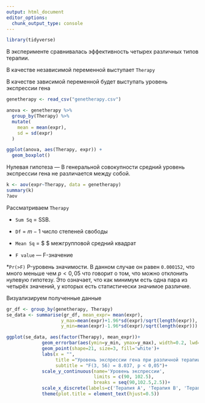 ```yaml
---
output: html_document
editor_options: 
  chunk_output_type: console
---
```

```r
library(tidyverse)
```

В эксперименте сравнивалась эффективность четырех различных типов терапии.

В качестве независимой переменной выступает `Therapy`

В качестве зависимой переменной будет выступать уровень экспрессии гена

```r
genetherapy <- read_csv("genetherapy.csv")

anova <- genetherapy %>%
  group_by(Therapy) %>%
  mutate(
    mean = mean(expr),
    sd = sd(expr)
  )

ggplot(anova, aes(Therapy, expr)) +
  geom_boxplot()
```

Нулевая гипотеза --- В генеральной совокупности средний уровень экспрессии гена не различается между собой.

```r
k <- aov(expr~Therapy, data = genetherapy)
summary(k)
?aov
```

Рассматриваем `Therapy`

* `Sum Sq` = SSB. 

* `Df` = $m - 1$ число степеней свободы

* `Mean Sq` = $\frac{SSB}{dF} $ межгрупповой средний квадрат

* `F value` --- F-значение

*`Pr(>F)` P-уровень значимости. В данном случае он равен `0.000152`, что много меньше чем $p < 0,05$ что говорит о том, что можно отклонить нулевую гипотезу. Это означает, что как минимум есть одна пара из четырёх значений, у которых есть статистически значимое различие.

Визуализируем полученные данные

```r
gr_df <- group_by(genetherapy, Therapy)
se_data <- summarise(gr_df, mean_expr= mean(expr),
                    y_max=mean(expr)+1.96*sd(expr)/sqrt(length(expr)),
                    y_min=mean(expr)-1.96*sd(expr)/sqrt(length(expr)))

ggplot(se_data, aes(factor(Therapy), mean_expr))+
             geom_errorbar(aes(ymin=y_min, ymax=y_max), width=0.2, lwd=1)+
             geom_point(shape=21, size=3, fill='white')+
             labs(x = "",
                  title ="Уровень экспрессии гена при различной терапии",
                  subtitle = "F(3, 56) = 8.037, p < 0,05")+
             scale_y_continuous(name='Уровень экспрессии', 
                                limits = c(90, 102.5), 
                                breaks = seq(90,102.5,2.5))+
             scale_x_discrete(labels=c('Терапия А', 'Терапия B', 'Терапия C', 'Терапия D'))+
             theme(plot.title = element_text(hjust=0.5))
```


